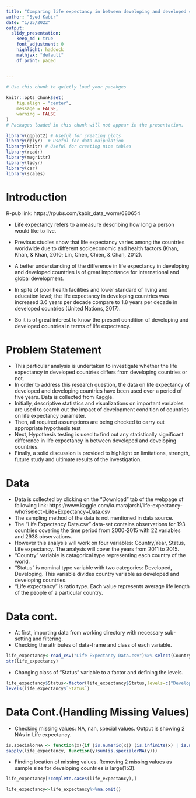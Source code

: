 ```yaml
---
title: "Comparing life expectancy in between developing and developed countries"
author: "Syed Kabir"
date: "1/25/2022"
output: 
  slidy_presentation:
    keep_md : true
    font_adjustment: 0
    highlight: haddock
    mathjax: "default"
    df_print: paged
      

---
```



```r
# Use this chunk to quietly load your pacakges

knitr::opts_chunk$set(
	fig.align = "center",
	message = FALSE,
	warning = FALSE
)
# Packages loaded in this chunk will not appear in the presentation. 

library(ggplot2) # Useful for creating plots
library(dplyr)  # Useful for data maipulation
library(knitr) # Useful for creating nice tables
library(readr)
library(magrittr)
library(tidyr)
library(car)
library(scales)

```

 
# Introduction

R-pub link: https://rpubs.com/kabir_data_worm/680654

- Life expectancy refers to a measure describing how long a person would like to live.

- Previous studies show that life expectancy varies among the countries worldwide due to different socioeconomic and health factors (Khan, Khan, & Khan, 2010; Lin, Chen, Chien, & Chan, 2012).

-  A better understanding of the difference in life expectancy in developing and developed countries is of great importance for international and global development.

- In spite of poor health facilities and lower standard of living and education level; the life expectancy in developing countries was increased 3.6 years per decade compare to 1.8 years per decade in developed countries (United Nations, 2017).

- So it is of great interest to know the present condition of developing and developed countries in terms of life expectancy. 


# Problem Statement

- This particular analysis is undertaken to investigate whether the life expectancy in developed countries differs from developing countries or not. 
- In order to address this research question, the data on life expectancy of developed and developing countries have been used over a period of five years. Data is collected from Kaggle. 
- Initially, descriptive statistics and visualizations on important variables are used to search out the impact of development condition of countries on life expectancy parameter.
- Then, all required assumptions are being checked to carry out appropriate hypothesis test
- Next, Hypothesis testing is used to find out any statistically significant difference in life expectancy in between developed and developing countries.
- Finally, a solid discussion is provided to highlight on limitations, strength, future study and ultimate results of the investigation.




# Data

- Data is collected by clicking on the "Download" tab of the webpage of following link: https://www.kaggle.com/kumarajarshi/life-expectancy-who?select=Life+Expectancy+Data.csv 
- The sampling method of the data is not mentioned in data source. 
- The "Life Expectancy Data.csv" data-set contains observations for 193 countries covering the time period from 2000-2015 with 22 variables and 2938 observations.
- However this analysis will work on four variables: Country,Year, Status, Life expectancy. The analysis will cover the years from 2011 to 2015.
- "Country" variable is catagorical type representing each country of the world.
- "Status" is nominal type variable with two categories: Developed, Developing. This variable divides country variable as developed and developing countries.
- "Life expectancy" is ratio type. Each value represents average life length of the people of a particular country. 



# Data cont.
- At first, importing data from working directory with necessary sub-setting and filtering. 
- Checking the attributes of data-frame and class of each variable.

```r
life_expectancy<-read_csv("Life Expectancy Data.csv")%>% select(Country,Year,Status, `Life expectancy`)%>%filter(Year==c(2011:2015))
str(life_expectancy)
```
- Changing class of "Status" variable to a factor and defining the levels. 
```r
life_expectancy$Status<-factor(life_expectancy$Status,levels=c("Developing","Developed"))
levels(life_expectancy$`Status`)
```


# Data Cont.(Handling Missing Values)
- Checking missing values: NA, nan, special values. Output is showing 2 NAs in Life expectancy. 
```r
is.specialorNA <- function(x){if (is.numeric(x)) (is.infinite(x) | is.nan(x) | is.na(x))}
sapply(life_expectancy, function(y)sum(is.specialorNA(y)))
```
- Finding location of missing values. Removing 2 missing values as sample size for developing countries is large(153).
```r
life_expectancy[!complete.cases(life_expectancy),]
```

```r
life_expectancy<-life_expectancy%>%na.omit()
```
